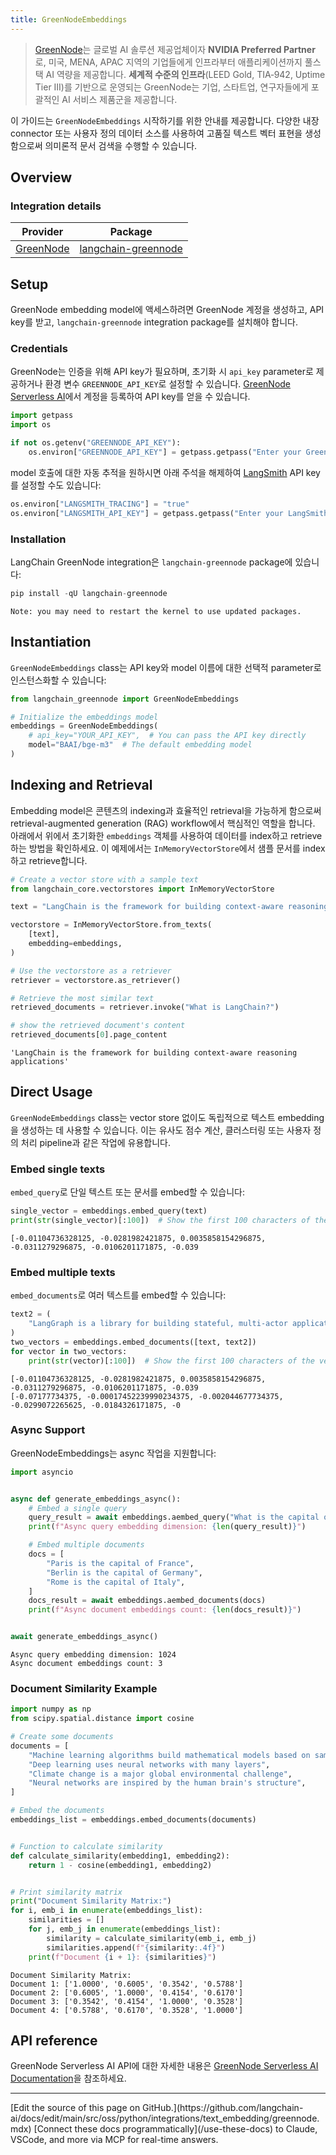 ```yaml
---
title: GreenNodeEmbeddings
---
```


>[GreenNode](https://greennode.ai/)는 글로벌 AI 솔루션 제공업체이자 **NVIDIA Preferred Partner**로, 미국, MENA, APAC 지역의 기업들에게 인프라부터 애플리케이션까지 풀스택 AI 역량을 제공합니다. **세계적 수준의 인프라**(LEED Gold, TIA‑942, Uptime Tier III)를 기반으로 운영되는 GreenNode는 기업, 스타트업, 연구자들에게 포괄적인 AI 서비스 제품군을 제공합니다.

이 가이드는 `GreenNodeEmbeddings` 시작하기를 위한 안내를 제공합니다. 다양한 내장 connector 또는 사용자 정의 데이터 소스를 사용하여 고품질 텍스트 벡터 표현을 생성함으로써 의미론적 문서 검색을 수행할 수 있습니다.

## Overview

### Integration details

| Provider | Package |
|:--------:|:-------:|
| [GreenNode](/oss/python/integrations/providers/greennode/) | [langchain-greennode](https://python.langchain.com/v0.2/api_reference/langchain_greennode/embeddings/langchain_greennode.embeddingsGreenNodeEmbeddings.html) |

## Setup

GreenNode embedding model에 액세스하려면 GreenNode 계정을 생성하고, API key를 받고, `langchain-greennode` integration package를 설치해야 합니다.

### Credentials

GreenNode는 인증을 위해 API key가 필요하며, 초기화 시 `api_key` parameter로 제공하거나 환경 변수 `GREENNODE_API_KEY`로 설정할 수 있습니다. [GreenNode Serverless AI](https://aiplatform.console.greennode.ai/playground)에서 계정을 등록하여 API key를 얻을 수 있습니다.

```python
import getpass
import os

if not os.getenv("GREENNODE_API_KEY"):
    os.environ["GREENNODE_API_KEY"] = getpass.getpass("Enter your GreenNode API key: ")
```

model 호출에 대한 자동 추적을 원하시면 아래 주석을 해제하여 [LangSmith](https://docs.smith.langchain.com/) API key를 설정할 수도 있습니다:

```python
os.environ["LANGSMITH_TRACING"] = "true"
os.environ["LANGSMITH_API_KEY"] = getpass.getpass("Enter your LangSmith API key: ")
```

### Installation

LangChain GreenNode integration은 `langchain-greennode` package에 있습니다:

```python
pip install -qU langchain-greennode
```

```output
Note: you may need to restart the kernel to use updated packages.
```

## Instantiation

`GreenNodeEmbeddings` class는 API key와 model 이름에 대한 선택적 parameter로 인스턴스화할 수 있습니다:

```python
from langchain_greennode import GreenNodeEmbeddings

# Initialize the embeddings model
embeddings = GreenNodeEmbeddings(
    # api_key="YOUR_API_KEY",  # You can pass the API key directly
    model="BAAI/bge-m3"  # The default embedding model
)
```

## Indexing and Retrieval

Embedding model은 콘텐츠의 indexing과 효율적인 retrieval을 가능하게 함으로써 retrieval-augmented generation (RAG) workflow에서 핵심적인 역할을 합니다.
아래에서 위에서 초기화한 `embeddings` 객체를 사용하여 데이터를 index하고 retrieve하는 방법을 확인하세요. 이 예제에서는 `InMemoryVectorStore`에서 샘플 문서를 index하고 retrieve합니다.

```python
# Create a vector store with a sample text
from langchain_core.vectorstores import InMemoryVectorStore

text = "LangChain is the framework for building context-aware reasoning applications"

vectorstore = InMemoryVectorStore.from_texts(
    [text],
    embedding=embeddings,
)

# Use the vectorstore as a retriever
retriever = vectorstore.as_retriever()

# Retrieve the most similar text
retrieved_documents = retriever.invoke("What is LangChain?")

# show the retrieved document's content
retrieved_documents[0].page_content
```

```output
'LangChain is the framework for building context-aware reasoning applications'
```

## Direct Usage

`GreenNodeEmbeddings` class는 vector store 없이도 독립적으로 텍스트 embedding을 생성하는 데 사용할 수 있습니다. 이는 유사도 점수 계산, 클러스터링 또는 사용자 정의 처리 pipeline과 같은 작업에 유용합니다.

### Embed single texts

`embed_query`로 단일 텍스트 또는 문서를 embed할 수 있습니다:

```python
single_vector = embeddings.embed_query(text)
print(str(single_vector)[:100])  # Show the first 100 characters of the vector
```

```output
[-0.01104736328125, -0.0281982421875, 0.0035858154296875, -0.0311279296875, -0.0106201171875, -0.039
```

### Embed multiple texts

`embed_documents`로 여러 텍스트를 embed할 수 있습니다:

```python
text2 = (
    "LangGraph is a library for building stateful, multi-actor applications with LLMs"
)
two_vectors = embeddings.embed_documents([text, text2])
for vector in two_vectors:
    print(str(vector)[:100])  # Show the first 100 characters of the vector
```

```output
[-0.01104736328125, -0.0281982421875, 0.0035858154296875, -0.0311279296875, -0.0106201171875, -0.039
[-0.07177734375, -0.00017452239990234375, -0.002044677734375, -0.0299072265625, -0.0184326171875, -0
```

### Async Support

GreenNodeEmbeddings는 async 작업을 지원합니다:

```python
import asyncio


async def generate_embeddings_async():
    # Embed a single query
    query_result = await embeddings.aembed_query("What is the capital of France?")
    print(f"Async query embedding dimension: {len(query_result)}")

    # Embed multiple documents
    docs = [
        "Paris is the capital of France",
        "Berlin is the capital of Germany",
        "Rome is the capital of Italy",
    ]
    docs_result = await embeddings.aembed_documents(docs)
    print(f"Async document embeddings count: {len(docs_result)}")


await generate_embeddings_async()
```

```output
Async query embedding dimension: 1024
Async document embeddings count: 3
```

### Document Similarity Example

```python
import numpy as np
from scipy.spatial.distance import cosine

# Create some documents
documents = [
    "Machine learning algorithms build mathematical models based on sample data",
    "Deep learning uses neural networks with many layers",
    "Climate change is a major global environmental challenge",
    "Neural networks are inspired by the human brain's structure",
]

# Embed the documents
embeddings_list = embeddings.embed_documents(documents)


# Function to calculate similarity
def calculate_similarity(embedding1, embedding2):
    return 1 - cosine(embedding1, embedding2)


# Print similarity matrix
print("Document Similarity Matrix:")
for i, emb_i in enumerate(embeddings_list):
    similarities = []
    for j, emb_j in enumerate(embeddings_list):
        similarity = calculate_similarity(emb_i, emb_j)
        similarities.append(f"{similarity:.4f}")
    print(f"Document {i + 1}: {similarities}")
```

```output
Document Similarity Matrix:
Document 1: ['1.0000', '0.6005', '0.3542', '0.5788']
Document 2: ['0.6005', '1.0000', '0.4154', '0.6170']
Document 3: ['0.3542', '0.4154', '1.0000', '0.3528']
Document 4: ['0.5788', '0.6170', '0.3528', '1.0000']
```

## API reference

GreenNode Serverless AI API에 대한 자세한 내용은 [GreenNode Serverless AI Documentation](https://aiplatform.console.greennode.ai/api-docs/maas)을 참조하세요.

---

<Callout icon="pen-to-square" iconType="regular">
    [Edit the source of this page on GitHub.](https://github.com/langchain-ai/docs/edit/main/src/oss/python/integrations/text_embedding/greennode.mdx)
</Callout>
<Tip icon="terminal" iconType="regular">
    [Connect these docs programmatically](/use-these-docs) to Claude, VSCode, and more via MCP for    real-time answers.
</Tip>
